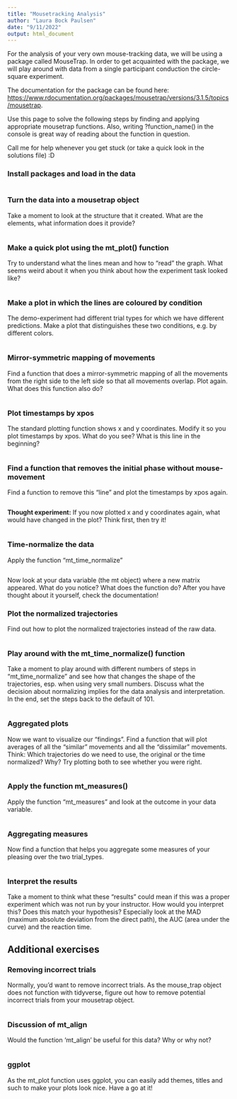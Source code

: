 ```yaml
---
title: "Mousetracking Analysis"
author: "Laura Bock Paulsen"
date: "9/11/2022"
output: html_document
---
```


For the analysis of your very own mouse-tracking data, we will be using a package called MouseTrap. In order to get acquainted with the package, we will play around with data from a single participant conduction the circle-square experiment. 

The documentation for the package can be found here: <https://www.rdocumentation.org/packages/mousetrap/versions/3.1.5/topics/mousetrap>.

Use this page to solve the following steps by finding and applying appropriate mousetrap functions. Also, writing ?function_name() in the console is great way of reading about the function in question.

Call me for help whenever you get stuck (or take a quick look in the solutions file) :D


### Install packages and load in the data
```r

```

### Turn the data into a mousetrap object
Take a moment to look at the structure that it created. What are the elements, what information does it provide?
```r

```

### Make a quick plot using the mt_plot() function
Try to understand what the lines mean and how to “read” the graph. What seems weird about it when you think about how the experiment task looked like?
```r

```

### Make a plot in which the lines are coloured by condition
The demo-experiment had different trial types for which we have different predictions. Make a plot that distinguishes these two conditions, e.g. by different colors. 
```r

```

### Mirror-symmetric mapping of movements
Find a function that does a mirror-symmetric mapping of all the movements from the right side to the left side so that all movements overlap. Plot again. What does this function also do?
```r

```

### Plot timestamps by xpos
The standard plotting function shows x and y coordinates. Modify it so you plot timestamps by xpos. What do you see? What is this line in the beginning?
```r

```

### Find a function that removes the initial phase without mouse-movement
Find a function to remove this “line” and plot the timestamps by xpos again. 
```r

```

**Thought experiment:** If you now plotted x and y coordinates again, what would have changed in the plot? Think first, then try it! 
```r

```

### Time-normalize the data
Apply the function “mt_time_normalize”
```r

```

Now look at your data variable (the mt object) where a new matrix appeared. What do you notice? What does the function do? After you have thought about it yourself, check the documentation!

### Plot the normalized trajectories
Find out how to plot the normalized trajectories instead of the raw data.
```r

```

### Play around with the mt_time_normalize() function
Take a moment to play around with different numbers of steps in “mt_time_normalize” and see how that changes the shape of the trajectories, esp. when using very small numbers. Discuss what the decision about normalizing implies for the data analysis and interpretation. In the end, set the steps back to the default of 101.
```r

```

### Aggregated plots
Now we want to visualize our “findings”. Find a function that will plot averages of all the “similar” movements and all the “dissimilar” movements.
Think: Which trajectories do we need to use, the original or the time normalized? Why? Try plotting both to see whether you were right.
```r

```

### Apply the function mt_measures()
Apply the function “mt_measures” and look at the outcome in your data variable. 
```r

```

### Aggregating measures
Now find a function that helps you aggregate some measures of your pleasing over the two trial_types.
```r

```

### Interpret the results
Take a moment to think what these “results” could mean if this was a proper experiment which was not run by your instructor. How would you interpret this? Does this match your hypothesis? Especially look at the MAD (maximum absolute deviation from the direct path), the AUC (area under the curve) and the reaction time. 


## Additional exercises

### Removing incorrect trials
Normally, you'd want to remove incorrect trials. As the mouse_trap object does not function with tidyverse, figure out how to remove potential incorrect trials from your mousetrap object. 
```r

```

### Discussion of mt_align
Would the function ‘mt_align’ be useful for this data? Why or why not?
```r

```


### ggplot
As the mt_plot function uses ggplot, you can easily add themes, titles and such to make your plots look nice. Have a go at it!
```r

```

